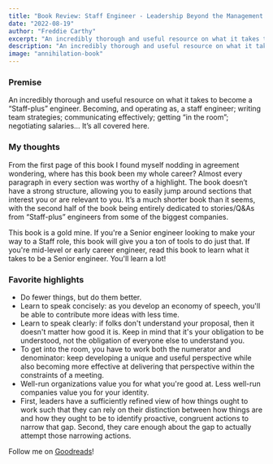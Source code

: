 ```yaml
---
title: "Book Review: Staff Engineer - Leadership Beyond the Management Track"
date: "2022-08-19"
author: "Freddie Carthy"
excerpt: "An incredibly thorough and useful resource on what it takes to become a “Staff-plus” engineer."
description: "An incredibly thorough and useful resource on what it takes to become a “Staff-plus” engineer. Becoming, and operating as, a staff engineer; writing team strategies; communicating effectively; getting “in the room”; negotiating salaries… It’s all covered here."
image: "annihilation-book"
---
```


### Premise

An incredibly thorough and useful resource on what it takes to become a “Staff-plus” engineer. Becoming, and operating as, a staff engineer; writing team strategies; communicating effectively; getting “in the room”; negotiating salaries… It’s all covered here.

### My thoughts

From the first page of this book I found myself nodding in agreement wondering, where has this book been my whole career? Almost every paragraph in every section was worthy of a highlight. The book doesn’t have a strong structure, allowing you to easily jump around sections that interest you or are relevant to you. It’s a much shorter book than it seems, with the second half of the book being entirely dedicated to stories/Q&As from “Staff-plus” engineers from some of the biggest companies.

This book is a gold mine. If you're a Senior engineer looking to make your way to a Staff role, this book will give you a ton of tools to do just that. If you're mid-level or early career engineer, read this book to learn what it takes to be a Senior engineer. You'll learn a lot!

### Favorite highlights

* Do fewer things, but do them better.
* Learn to speak concisely: as you develop an economy of speech, you'll be able to contribute more ideas with less time.
* Learn to speak clearly: if folks don't understand your proposal, then it doesn't matter how good it is. Keep in mind that it's your obligation to be understood, not the obligation of everyone else to understand you.
* To get into the room, you have to work both the numerator and denominator: keep developing a unique and useful perspective while also becoming more effective at delivering that perspective within the constraints of a meeting.
* Well-run organizations value you for what you're good at. Less well-run companies value you for your identity.
* First, leaders have a sufficiently refined view of how things ought to work such that they can rely on their distinction between how things are and how they ought to be to identify proactive, congruent actions to narrow that gap. Second, they care enough about the gap to actually attempt those narrowing actions.

Follow me on <a href="https://www.goodreads.com/user/show/153352878-freddie-carthy" target="_blank">Goodreads</a>!

